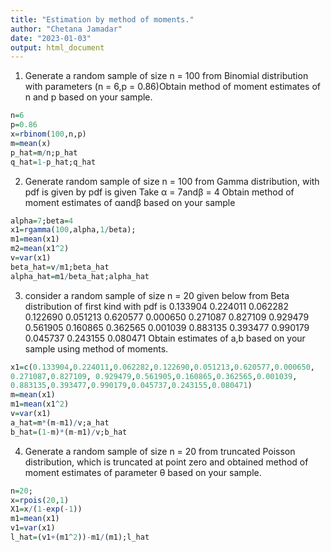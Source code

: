 ---
title: "Estimation by method of moments."
author: "Chetana Jamadar"
date: "2023-01-03"
output: html_document
---

1. Generate a random sample of size n = 100 from Binomial distribution with parameters 
(n = 6,p = 0.86)Obtain method of moment estimates of n and p based on your sample.
```{r}
n=6
p=0.86
x=rbinom(100,n,p)
m=mean(x)
p_hat=m/n;p_hat
q_hat=1-p_hat;q_hat

```

2. Generate random sample of size n = 100 from Gamma distribution, with pdf is given by pdf is given
Take α = 7andβ = 4 Obtain method of moment estimates of αandβ based on your sample

```{r}
alpha=7;beta=4
x1=rgamma(100,alpha,1/beta);
m1=mean(x1)
m2=mean(x1^2)
v=var(x1)
beta_hat=v/m1;beta_hat
alpha_hat=m1/beta_hat;alpha_hat
```
3. consider a random sample of size n = 20 given below from Beta distribution of first kind with pdf
is
0.133904 0.224011 0.062282 0.122690 0.051213
0.620577 0.000650 0.271087 0.827109 0.929479
0.561905 0.160865 0.362565 0.001039 0.883135
0.393477 0.990179 0.045737 0.243155 0.080471
Obtain estimates of a,b based on your sample using method of moments.
```{r}
x1=c(0.133904,0.224011,0.062282,0.122690,0.051213,0.620577,0.000650,
0.271087,0.827109, 0.929479,0.561905,0.160865,0.362565,0.001039,
0.883135,0.393477,0.990179,0.045737,0.243155,0.080471)
m=mean(x1)
m1=mean(x1^2)
v=var(x1)
a_hat=m*(m-m1)/v;a_hat
b_hat=(1-m)*(m-m1)/v;b_hat
```
4. Generate a random sample of size n = 20 from truncated Poisson distribution, which is truncated
at point zero and obtained method of moment estimates of parameter θ based on your sample.
```{r}
n=20;
x=rpois(20,1)
X1=x/(1-exp(-1))
m1=mean(x1)
v1=var(x1)
l_hat=(v1+(m1^2))-m1/(m1);l_hat
```